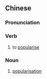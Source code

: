{{also|大众化}}
==Chinese==
{{zh-forms|s=大众化|type=21}}

===Pronunciation===
{{zh-pron
|m=dàzhònghuà
|c=daai6 zung3 faa3
|cat=v,n
}}

===Verb===
{{zh-verb}}

# to [[popularise]]

===Noun===
{{zh-noun}}

# [[popularisation]]